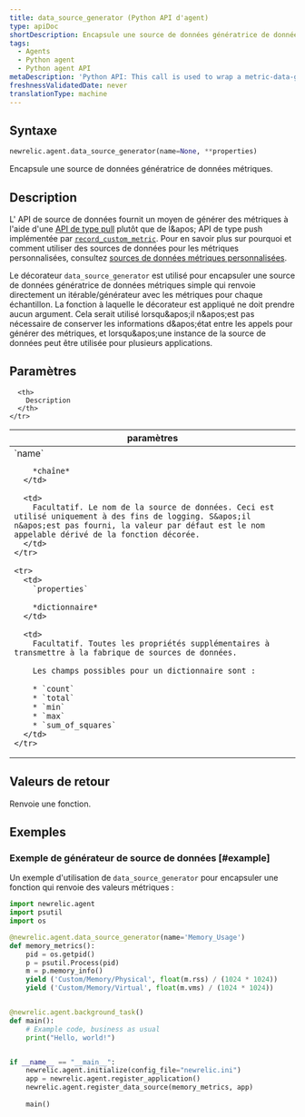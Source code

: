 ```yaml
---
title: data_source_generator (Python API d'agent)
type: apiDoc
shortDescription: Encapsule une source de données génératrice de données métriques.
tags:
  - Agents
  - Python agent
  - Python agent API
metaDescription: 'Python API: This call is used to wrap a metric-data-generating data source.'
freshnessValidatedDate: never
translationType: machine
---
```


## Syntaxe

```py
newrelic.agent.data_source_generator(name=None, **properties)
```

Encapsule une source de données génératrice de données métriques.

## Description

L&apos; API de source de données fournit un moyen de générer des métriques à l&apos;aide d&apos;une [API de type pull](/docs/agents/python-agent/supported-features/python-custom-metrics#push-versus-pull-interfaces) plutôt que de l&amp;apos; API de type push implémentée par [`record_custom_metric`](/docs/agents/python-agent/python-agent-api/record_custom_metric). Pour en savoir plus sur pourquoi et comment utiliser des sources de données pour les métriques personnalisées, consultez [sources de données métriques personnalisées](/docs/agents/python-agent/supported-features/python-custom-metrics#custom-metric-data-sources).

Le décorateur `data_source_generator` est utilisé pour encapsuler une source de données génératrice de données métriques simple qui renvoie directement un itérable/générateur avec les métriques pour chaque échantillon. La fonction à laquelle le décorateur est appliqué ne doit prendre aucun argument. Cela serait utilisé lorsqu&amp;apos;il n&amp;apos;est pas nécessaire de conserver les informations d&amp;apos;état entre les appels pour générer des métriques, et lorsqu&amp;apos;une instance de la source de données peut être utilisée pour plusieurs applications.

## Paramètres

<table>
  <thead>
    <tr>
      <th width="25%">
        paramètres
      </th>

      <th>
        Description
      </th>
    </tr>
  </thead>

  <tbody>
    <tr>
      <td>
        `name`

        *chaîne*
      </td>

      <td>
        Facultatif. Le nom de la source de données. Ceci est utilisé uniquement à des fins de logging. S&apos;il n&apos;est pas fourni, la valeur par défaut est le nom appelable dérivé de la fonction décorée.
      </td>
    </tr>

    <tr>
      <td>
        `properties`

        *dictionnaire*
      </td>

      <td>
        Facultatif. Toutes les propriétés supplémentaires à transmettre à la fabrique de sources de données.

        Les champs possibles pour un dictionnaire sont :

        * `count`
        * `total`
        * `min`
        * `max`
        * `sum_of_squares`
      </td>
    </tr>
  </tbody>
</table>

## Valeurs de retour

Renvoie une fonction.

## Exemples

### Exemple de générateur de source de données [#example]

Un exemple d&apos;utilisation de `data_source_generator` pour encapsuler une fonction qui renvoie des valeurs métriques :

```py
import newrelic.agent
import psutil
import os

@newrelic.agent.data_source_generator(name='Memory_Usage')
def memory_metrics():
    pid = os.getpid()
    p = psutil.Process(pid)
    m = p.memory_info()
    yield ('Custom/Memory/Physical', float(m.rss) / (1024 * 1024))
    yield ('Custom/Memory/Virtual', float(m.vms) / (1024 * 1024))


@newrelic.agent.background_task()
def main():
    # Example code, business as usual
    print("Hello, world!")


if __name__ == "__main__":
    newrelic.agent.initialize(config_file="newrelic.ini")
    app = newrelic.agent.register_application()
    newrelic.agent.register_data_source(memory_metrics, app)
    
    main()
```